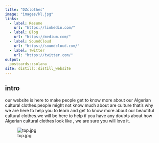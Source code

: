 ```yaml
---
title: "DZclothes"
image: "images/kl.jpg"
links:
  - label: Resume
    url: "https://linkedin.com/"
  - label: Blog
    url: "https://medium.com/"
  - label: SoundCloud
    url: "https://soundcloud.com/"
  - label: Twitter
    url: "https://twitter.com/"
output:
  postcards::solana
site: distill::distill_website
---
```

 
## intro
our website is here to make people get to know  more about our Algerian cultural clothes.people might not know much about are culture that's why we are here to help you to learn and get to know more about our beautiful cultural clothes.we will be here to help if you have any doubts about how Algerian cultural clothes look like , we are sure you will love it.  

![top.jpg](images/top.jpg)


